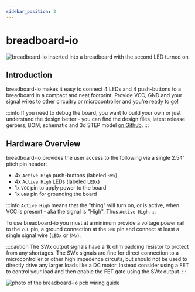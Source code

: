 ```yaml
---
sidebar_position: 3
---
```

# breadboard-io

![breadboard-io inserted into a breadboard with the second LED turned on](breadboard-io.JPG)

## Introduction
breadboard-io makes it easy to connect 4 LEDs and 4 push-buttons to a breadboard in a compact and neat footprint. Provide VCC, GND and your signal wires to other circuitry or microcontroller and you're ready to go!

:::info
If you need to debug the board, you want to build your own or just understand the design better - you can find the design files, latest release gerbers, BOM,
schematic and 3d STEP model <a href="https://www.github.com/greatlakesdev/breadboard-io" target="_blank">on Github</a>.
:::

## Hardware Overview
breadboard-io provides the user access to the following via a single 2.54" pitch pin header:
- 4x ```Active High``` push-buttons (labeled ```SWx```)
- 4x ```Active High``` LEDs (labeled ```LEDx```)
- 1x ```VCC``` pin to apply power to the board
- 1x ```GND``` pin for grounding the board

:::info
```Active High``` means that the "thing" will turn on, or is active, when VCC is present - aka the signal is "High". Thus ```Active High```.
:::


To use breadboard-io you must at a minimum provide a voltage power rail to the ```VCC``` pin, a ground connection at the ```GND``` pin and connect at least a single signal wire (```LEDx``` or ```SWx```).

:::caution
The SWx output signals have a 1k ohm padding resistor to protect from any shortages. The SWx signals are fine for direct connection to a microcontroller or other high impedence circuits, but should not be used to directly drive any larger loads like a DC motor. Instead consider using a FET to control your load and then enable the FET gate using the SWx output.
:::

![photo of the breadboard-io pcb wiring guide](io.png)